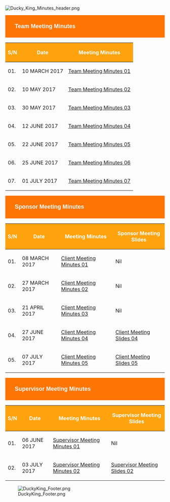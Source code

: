 <!--Minutes Tables Start-->
<br>
[[File:Ducky King Minutes header.png|center]]<br>

<div style="background: #FF7504; padding: 15px; font-weight: bold; line-height: 0.3em; text-indent: 15px; font-size:18px; font-family:helvetica"><font color= #FFFFFF>Team Meeting Minutes</font></div>

{| class="wikitable" style="background-color:white;"
|-
! style="color:white; background-color:#FFA30E;" | S/N
! style="color:white; background-color:#FFA30E;" | Date 
! style="color:white; background-color:#FFA30E;" | Meeting Minutes 
|-
| 01.
| 10 MARCH 2017
| [[Media:IM_001_10032017.pdf|Team Meeting Minutes 01]]
|-
| 02.
| 10 MAY 2017
| [[Media:IM_002_10052017.pdf|Team Meeting Minutes 02]]
|-
| 03.
| 30 MAY 2017
| [[Media:IM_003_30052017.pdf|Team Meeting Minutes 03]]
|-
| 04.
| 12 JUNE 2017
| [[Media:IM_004_12062017.pdf|Team Meeting Minutes 04]]
|-
| 05.
| 22 JUNE 2017
| [[Media:IM_005_22062017.pdf|Team Meeting Minutes 05]]
|-
| 06.
| 25 JUNE 2017
| [[Media:IM_006_25062017.pdf|Team Meeting Minutes 06]]
|-
| 07.
| 01 JULY 2017
| [[Media:IM_007_01072017.pdf|Team Meeting Minutes 07]]
|}

<div style="background: #FF7504; padding: 15px; font-weight: bold; line-height: 0.3em; text-indent: 15px; font-size:18px; font-family:helvetica"><font color= #FFFFFF>Sponsor Meeting Minutes</font></div>

{| class="wikitable" style="background-color:white;"
|-
! style="color:white; background-color:#FFA30E;" | S/N
! style="color:white; background-color:#FFA30E;" | Date 
! style="color:white; background-color:#FFA30E;" | Meeting Minutes 
! style="color:white; background-color:#FFA30E;" | Sponsor Meeting Slides
|-
| 01.
| 08 MARCH 2017
| [[Media:SPM_001_08032017.pdf|Client Meeting Minutes 01]]
| Nil
|-
| 02.
| 27 MARCH 2017
| [[Media:SPM_002_27032017.pdf|Client Meeting Minutes 02]]
| Nil
|-
| 03.
| 21 APRIL 2017
| [[Media:SPM_003_21042017.pdf|Client Meeting Minutes 03]]
| Nil
|-
| 04.
| 27 JUNE 2017
| [[Media:SPM_004_27062017.pdf|Client Meeting Minutes 04]]
| [[Media:SPM_004_27062017 PPT.pdf|Client Meeting Slides 04]]
|-
| 05.
| 07 JULY 2017
| [[Media:SPM_005_07072017.pdf|Client Meeting Minutes 05]]
| [[Media:SPM_005_04072017 PPT.pdf|Client Meeting Slides 05]]
|}

<div style="background: #FF7504; padding: 15px; font-weight: bold; line-height: 0.3em; text-indent: 15px; font-size:18px; font-family:helvetica"><font color= #FFFFFF>Supervisor Meeting Minutes</font></div>

{| class="wikitable" style="background-color:white;"
|-
! style="color:white; background-color:#FFA30E;" | S/N
! style="color:white; background-color:#FFA30E;" | Date 
! style="color:white; background-color:#FFA30E;" | Meeting Minutes 
! style="color:white; background-color:#FFA30E;" | Supervisor Meeting Slides 
|-
| 01.
| 06 JUNE 2017
| [[Media:Ducky_King_SUM_001_07062017.pdf|Supervisor Meeting Minutes 01]]
| Nil
|-
| 02.
| 03 JULY 2017
| [[Media:SUM_002_03072017.pdf|Supervisor Meeting Minutes 02]]
| [[Media:SUM_002_03072017 PPT.pdf|Supervisor Meeting Slides 02]]
|}

<!--Minutes Tables End-->

[[File:DuckyKing Footer.png|center]]
